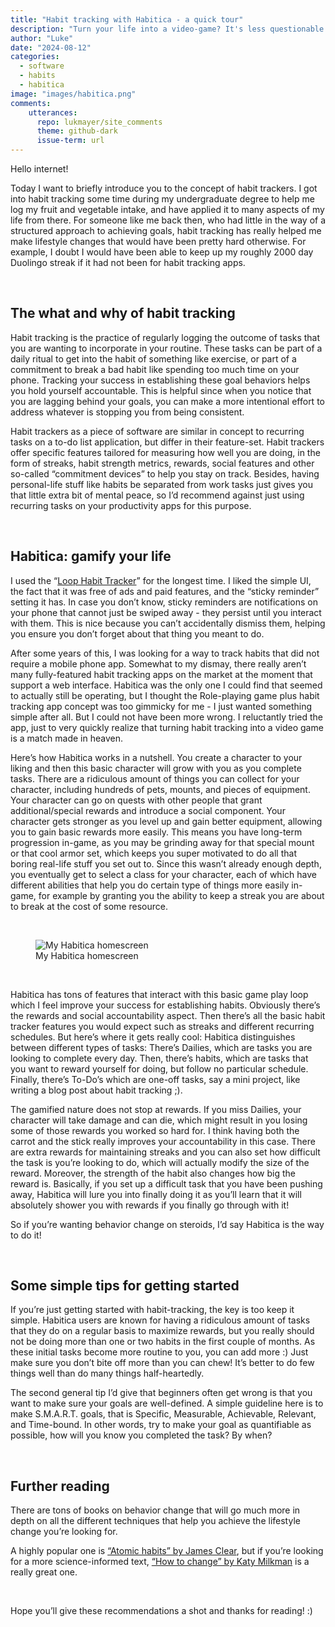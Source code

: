 ```yaml
---
title: "Habit tracking with Habitica - a quick tour"
description: "Turn your life into a video-game? It's less questionable than you think"
author: "Luke"
date: "2024-08-12"
categories:
  - software
  - habits
  - habitica
image: "images/habitica.png"
comments:
    utterances:
      repo: lukmayer/site_comments
      theme: github-dark
      issue-term: url
---
```


Hello internet!

Today I want to briefly introduce you to the concept of habit trackers. 
I got into habit tracking some time during my undergraduate degree to help me log my fruit and vegetable intake, and have applied it to many aspects of my life from there. 
For someone like me back then, who had little in the way of a structured approach to achieving goals, habit tracking has really helped me make lifestyle changes that would have been pretty hard otherwise.
For example, I doubt I would have been able to keep up my roughly 2000 day Duolingo streak if it had not been for habit tracking apps. 

\

## The what and why of habit tracking

Habit tracking is the practice of regularly logging the outcome of tasks that you are wanting to incorporate in your routine. 
These tasks can be part of a daily ritual to get into the habit of something like exercise, or part of a commitment to break a bad habit like spending too much time on your phone. 
Tracking your success in establishing these goal behaviors helps you hold yourself accountable. 
This is helpful since when you notice that you are lagging behind your goals, you can make a more intentional effort to address whatever is stopping you from being consistent.

Habit trackers as a piece of software are similar in concept to recurring tasks on a to-do list application, but differ in their feature-set. 
Habit trackers offer specific features tailored for measuring how well you are doing, in the form of streaks, habit strength metrics, rewards, social features and other so-called "commitment devices" to help you stay on track.
Besides, having personal-life stuff like habits be separated from work tasks just gives you that little extra bit of mental peace, so I'd recommend against just using recurring tasks on your productivity apps for this purpose. 

\

## Habitica: gamify your life

I used the "[Loop Habit Tracker](https://loophabits.org)" for the longest time. I liked the simple UI, the fact that it was free of ads and paid features, and the "sticky reminder" setting it has. In case you don't know, sticky reminders are notifications on your phone that cannot just be swiped away - they persist until you interact with them. This is nice because you can't accidentally dismiss them, helping you ensure you don't forget about that thing you meant to do. 

After some years of this, I was looking for a way to track habits that did not require a mobile phone app. Somewhat to my dismay, there really aren't many fully-featured habit tracking apps on the market at the moment that support a web interface.
Habitica was the only one I could find that seemed to actually still be operating, but I thought the Role-playing game plus habit tracking app concept was too gimmicky for me - I just wanted something simple after all.
But I could not have been more wrong. I reluctantly tried the app, just to very quickly realize that turning habit tracking into a video game is a match made in heaven. 

Here's how Habitica works in a nutshell. You create a character to your liking and then this basic character will grow with you as you complete tasks. There are a ridiculous amount of things you can collect for your character, including hundreds of pets, mounts, and pieces of equipment. Your character can go on quests with other people that grant additional/special rewards and introduce a social component. Your character gets stronger as you level up and gain better equipment, allowing you to gain basic rewards more easily. This means you have long-term progression in-game, as you may be grinding away for that special mount or that cool armor set, which keeps you super motivated to do all that boring real-life stuff you set out to. Since this wasn't already enough depth, you eventually get to select a class for your character, each of which have different abilities that help you do certain type of things more easily in-game, for example by granting you the ability to keep a streak you are about to break at the cost of some resource.

\

::: {.text-center}

![My Habitica homescreen](assets/habitica_home.png){fig-cap="My Habitica homescreen" alt="My Habitica homescreen"}

:::

\

Habitica has tons of features that interact with this basic game play loop which I feel improve your success for establishing habits. Obviously there's the rewards and social accountability aspect. Then there's all the basic habit tracker features you would expect such as streaks and different recurring schedules. But here's where it gets really cool: Habitica distinguishes between different types of tasks: There's Dailies, which are tasks you are looking to complete every day. Then, there's habits, which are tasks that you want to reward yourself for doing, but follow no particular schedule. Finally, there's To-Do's which are one-off tasks, say a mini project, like writing a blog post about habit tracking ;). 

The gamified nature does not stop at rewards. If you miss Dailies, your character will take damage and can die, which might result in you losing some of those rewards you worked so hard for. I think having both the carrot and the stick really improves your accountability in this case. There are extra rewards for maintaining streaks and you can also set how difficult the task is you're looking to do, which will actually modify the size of the reward. Moreover, the strength of the habit also changes how big the reward is. Basically, if you set up a difficult task that you have been pushing away, Habitica will lure you into finally doing it as you'll learn that it will absolutely shower you with rewards if you finally go through with it!  

So if you're wanting behavior change on steroids, I'd say Habitica is the way to do it!

\

## Some simple tips for getting started

If you're just getting started with habit-tracking, the key is too keep it simple. 
Habitica users are known for having a ridiculous amount of tasks that they do on a regular basis to maximize rewards, but you really should not be doing more than one or two habits in the first couple of months.
As these initial tasks become more routine to you, you can add more :) 
Just make sure you don't bite off more than you can chew! It's better to do few things well than do many things half-heartedly.

The second general tip I'd give that beginners often get wrong is that you want to make sure your goals are well-defined. 
A simple guideline here is to make S.M.A.R.T. goals, that is Specific, Measurable, Achievable, Relevant, and Time-bound.
In other words, try to make your goal as quantifiable as possible, how will you know you completed the task? By when?

\

## Further reading

There are tons of books on behavior change that will go much more in depth on all the different techniques that help you achieve the lifestyle change you're looking for.

A highly popular one is ["Atomic habits" by James Clear](https://jamesclear.com/atomic-habits), but if you're looking for a more science-informed text, ["How to change" by Katy Milkman](https://www.katymilkman.com/book) is a really great one.

\

Hope you'll give these recommendations a shot and thanks for reading! :)


